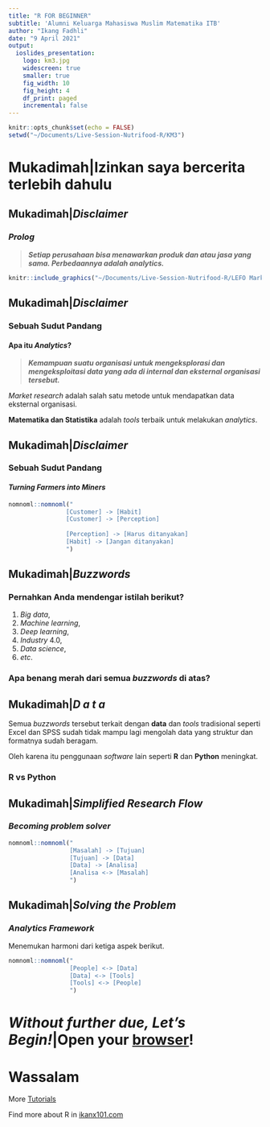 ```yaml
---
title: "R FOR BEGINNER"
subtitle: 'Alumni Keluarga Mahasiswa Muslim Matematika ITB'
author: "Ikang Fadhli"
date: "9 April 2021"
output:
  ioslides_presentation:
    logo: km3.jpg
    widescreen: true
    smaller: true
    fig_width: 10
    fig_height: 4
    df_print: paged
    incremental: false
---
```


```r
knitr::opts_chunk$set(echo = FALSE)
setwd("~/Documents/Live-Session-Nutrifood-R/KM3")
```

# Mukadimah|Izinkan saya bercerita terlebih dahulu

## Mukadimah|_Disclaimer_
### _Prolog_

> ___Setiap perusahaan bisa menawarkan produk dan atau jasa yang sama. Perbedaannya adalah analytics.___

```r
knitr::include_graphics("~/Documents/Live-Session-Nutrifood-R/LEFO Market Research/NRC Grant/competing.PNG")
```

## Mukadimah|_Disclaimer_
### Sebuah Sudut Pandang
#### Apa itu _Analytics_?

> ___Kemampuan suatu organisasi untuk mengeksplorasi dan mengeksploitasi data yang ada di internal dan eksternal organisasi tersebut.___

_Market research_ adalah salah satu metode untuk mendapatkan data eksternal organisasi.

__Matematika dan Statistika__ adalah _tools_ terbaik untuk melakukan _analytics_.


## Mukadimah|_Disclaimer_
### Sebuah Sudut Pandang
#### _Turning Farmers into Miners_

```r
nomnoml::nomnoml("
                [Customer] -> [Habit]
                [Customer] -> [Perception]
                
                [Perception] -> [Harus ditanyakan]
                [Habit] -> [Jangan ditanyakan]
                ")
```


## Mukadimah|_Buzzwords_
### Pernahkan Anda mendengar istilah berikut?

1. _Big data_,
1. _Machine learning_,
1. _Deep learning_,
1. _Industry_ 4.0,
1. _Data science_,
1. _etc_.

### Apa benang merah dari semua _buzzwords_ di atas?

## Mukadimah|_D a t a_

Semua _buzzwords_ tersebut terkait dengan __data__ dan _tools_ tradisional seperti Excel dan SPSS sudah tidak mampu lagi mengolah data yang struktur dan formatnya sudah beragam.

Oleh karena itu penggunaan _software_ lain seperti __R__ dan __Python__ meningkat.

### __R__ vs __Python__

## Mukadimah|_Simplified Research Flow_
### _Becoming problem solver_

```r
nomnoml::nomnoml("
                 [Masalah] -> [Tujuan]
                 [Tujuan] -> [Data]
                 [Data] -> [Analisa]
                 [Analisa <-> [Masalah]
                 ")
```


## Mukadimah|_Solving the Problem_
### _Analytics Framework_

Menemukan harmoni dari ketiga aspek berikut.

```r
nomnoml::nomnoml("
                 [People] <-> [Data]
                 [Data] <-> [Tools]
                 [Tools] <-> [People]
                 ")
```

# _Without further due, Let's Begin!_|Open your [browser](https://colab.research.google.com/notebook#create=true&language=r_)!

# Wassalam

More [Tutorials](https://ikanx101.com/tags/#training-r)

Find more about R in [ikanx101.com](https://ikanx101.com/)